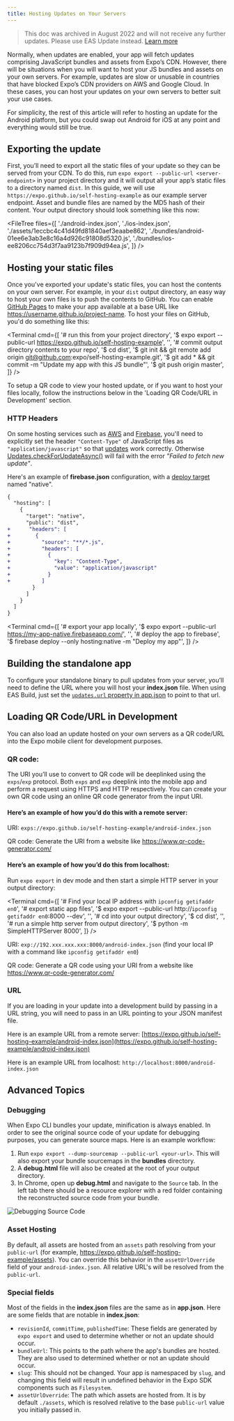 ```yaml
---
title: Hosting Updates on Your Servers
---
```



> This doc was archived in August 2022 and will not receive any further updates. Please use EAS Update instead. [Learn more](/eas-update/introduction)

Normally, when updates are enabled, your app will fetch updates comprising JavaScript bundles and assets from Expo’s CDN. However, there will be situations when you will want to host your JS bundles and assets on your own servers. For example, updates are slow or unusable in countries that have blocked Expo’s CDN providers on AWS and Google Cloud. In these cases, you can host your updates on your own servers to better suit your use cases.

For simplicity, the rest of this article will refer to hosting an update for the Android platform, but you could swap out Android for iOS at any point and everything would still be true.

## Exporting the update

First, you’ll need to export all the static files of your update so they can be served from your CDN. To do this, run `expo export --public-url <server-endpoint>` in your project directory and it will output all your app’s static files to a directory named `dist`. In this guide, we will use `https://expo.github.io/self-hosting-example` as our example server endpoint. Asset and bundle files are named by the MD5 hash of their content. Your output directory should look something like this now:

<FileTree
  files={[
    './android-index.json',
    './ios-index.json',
    './assets/1eccbc4c41d49fd81840aef3eaabe862',
    './bundles/android-01ee6e3ab3e8c16a4d926c91808d5320.js',
    './bundles/ios-ee8206cc754d3f7aa9123b7f909d94ea.js',
  ]}
/>

## Hosting your static files

Once you've exported your update's static files, you can host the contents on your own server. For example, in your `dist` output directory, an easy way to host your own files is to push the contents to GitHub. You can enable [GitHub Pages](https://pages.github.com/) to make your app available at a base URL like https://username.github.io/project-name. To host your files on GitHub, you'd do something like this:

<Terminal
  cmd={[
    '# run this from your project directory',
    '$ expo export --public-url https://expo.github.io/self-hosting-example',
    '',
    '# commit output directory contents to your repo',
    '$ cd dist',
    '$ git init && git remote add origin git@github.com:expo/self-hosting-example.git',
    '$ git add * && git commit -m "Update my app with this JS bundle"',
    '$ git push origin master',
  ]}
/>

To setup a QR code to view your hosted update, or if you want to host your files locally, follow the instructions below in the 'Loading QR Code/URL in Development' section.

### HTTP Headers

On some hosting services such as [AWS](https://aws.amazon.com/) and [Firebase](http://firebase.google.com/), you'll need to explicitly set the header `"Content-Type"` of JavaScript files as `"application/javascript"` so that [updates](./configuring-updates) work correctly. Otherwise [Updates.checkForUpdateAsync()](/versions/latest/sdk/updates/#updatescheckforupdateasync) will fail with the error _"Failed to fetch new update"_.

Here's an example of **firebase.json** configuration, with a [deploy target](https://firebase.google.com/docs/cli/targets) named "native".

```diff
{
  "hosting": [
    {
      "target": "native",
      "public": "dist",
+      "headers": [
+        {
+          "source": "**/*.js",
+          "headers": [
+            {
+              "key": "Content-Type",
+              "value": "application/javascript"
+            }
+          ]
        }
      ]
    }
  ]
}
```

<Terminal
  cmd={[
    '# export your app locally',
    '$ expo export --public-url https://my-app-native.firebaseapp.com/',
    '',
    '# deploy the app to firebase',
    '$ firebase deploy --only hosting:native -m "Deploy my app"',
  ]}
/>

## Building the standalone app

To configure your standalone binary to pull updates from your server, you’ll need to define the URL where you will host your **index.json** file. When using EAS Build, just set the [`updates.url` property in app.json](/versions/latest/config/app/#url) to point to that url.

## Loading QR Code/URL in Development

You can also load an update hosted on your own servers as a QR code/URL into the Expo mobile client for development purposes.

### QR code:

The URI you’ll use to convert to QR code will be deeplinked using the `exps`/`exp` protocol. Both `exps` and `exp` deeplink into the mobile app and perform a request using HTTPS and HTTP respectively. You can create your own QR code using an online QR code generator from the input URI.

#### Here’s an example of how you’d do this with a remote server:

URI: `exps://expo.github.io/self-hosting-example/android-index.json`

QR code: Generate the URI from a website like https://www.qr-code-generator.com/

#### Here’s an example of how you’d do this from localhost:

Run `expo export` in dev mode and then start a simple HTTP server in your output directory:

<Terminal
  cmd={[
    '# Find your local IP address with `ipconfig getifaddr en0`',
    '# export static app files',
    '$ expo export --public-url http://`ipconfig getifaddr en0`:8000 --dev',
    '',
    '# cd into your output directory',
    '$ cd dist',
    '',
    '# run a simple http server from output directory',
    '$ python -m SimpleHTTPServer 8000',
  ]}
/>

URI: `exp://192.xxx.xxx.xxx:8000/android-index.json` (find your local IP with a command like `ipconfig getifaddr en0`)

QR code: Generate a QR code using your URI from a website like https://www.qr-code-generator.com/

### URL

If you are loading in your update into a development build by passing in a URL string, you will need to pass in an URL pointing to your JSON manifest file.

Here is an example URL from a remote server: [https://expo.github.io/self-hosting-example/android-index.json](https://expo.github.io/self-hosting-example/android-index.json)

Here is an example URL from localhost: `http://localhost:8000/android-index.json`

## Advanced Topics

### Debugging

When Expo CLI bundles your update, minification is always enabled. In order to see the original source code of your update for debugging purposes, you can generate source maps. Here is an example workflow:

1. Run `expo export --dump-sourcemap --public-url <your-url>`. This will also export your bundle sourcemaps in the **bundles** directory.
2. A **debug.html** file will also be created at the root of your output directory.
3. In Chrome, open up **debug.html** and navigate to the `Source` tab. In the left tab there should be a resource explorer with a red folder containing the reconstructed source code from your bundle.

![Debugging Source Code](/static/images/host-your-app-debug.png)

### Asset Hosting

By default, all assets are hosted from an `assets` path resolving from your `public-url` (for example, https://expo.github.io/self-hosting-example/assets). You can override this behavior in the `assetUrlOverride` field of your `android-index.json`. All relative URL's will be resolved from the `public-url`.

### Special fields

Most of the fields in the **index.json** files are the same as in **app.json**. Here are some fields that are notable in **index.json**:

- `revisionId`, `commitTime`, `publishedTime`: These fields are generated by `expo export` and used to determine whether or not an update should occur.
- `bundleUrl`: This points to the path where the app's bundles are hosted. They are also used to determined whether or not an update should occur.
- `slug`: This should not be changed. Your app is namespaced by `slug`, and changing this field will result in undefined behavior in the Expo SDK components such as `Filesystem`.
- `assetUrlOverride`: The path which assets are hosted from. It is by default `./assets`, which is resolved relative to the base `public-url` value you initially passed in.
